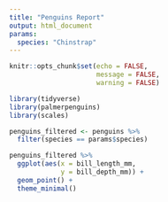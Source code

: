 ```yaml
---
title: "Penguins Report"
output: html_document
params:
  species: "Chinstrap"
---
```


```r
knitr::opts_chunk$set(echo = FALSE,
                      message = FALSE,
                      warning = FALSE)
```



```r
library(tidyverse)
library(palmerpenguins)
library(scales)
```

```r
penguins_filtered <- penguins %>% 
  filter(species == params$species)
```


```r
penguins_filtered %>% 
  ggplot(aes(x = bill_length_mm,
             y = bill_depth_mm)) +
  geom_point() +
  theme_minimal()
```


